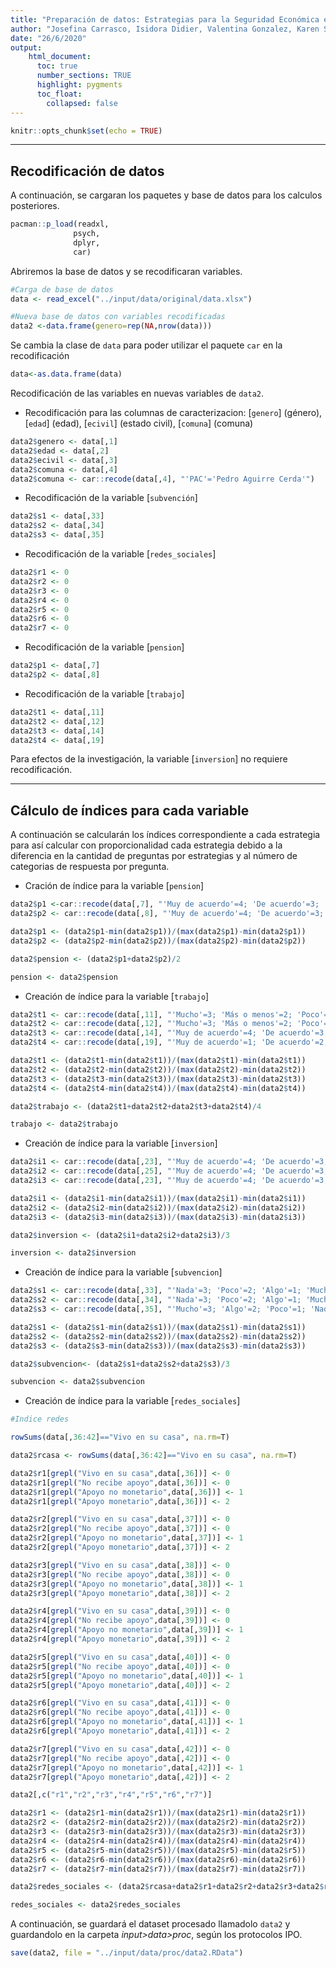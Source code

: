 ---
title: "Preparación de datos: Estrategias para la Seguridad Económica en la Vejez"
author: "Josefina Carrasco, Isidora Didier, Valentina Gonzalez, Karen Sepúlveda y Martina Silva"
date: "26/6/2020"
output: 
    html_document:
      toc: true
      number_sections: TRUE
      highlight: pygments
      toc_float:
        collapsed: false
---

```{r setup, include=FALSE}
knitr::opts_chunk$set(echo = TRUE)
```

*** 

## Recodificación de datos

A continuación, se cargaran los paquetes y base de datos para los calculos posteriores.


```{r message=FALSE, warning=FALSE, paged.print=FALSE, r,message=FALSE}
pacman::p_load(readxl, 
              psych, 
              dplyr,  
              car) 

```

Abriremos la base de datos y se recodificaran variables.


```{r}

#Carga de base de datos
data <- read_excel("../input/data/original/data.xlsx")

#Nueva base de datos con variables recodificadas
data2 <-data.frame(genero=rep(NA,nrow(data)))

```

Se cambia la clase de `data` para poder utilizar el paquete `car` en la recodificación

```{r}
data<-as.data.frame(data)
```


Recodificación de las variables en nuevas variables de `data2`.

* Recodificación para las columnas de caracterizacion: [`genero`] (género), [`edad`] (edad), [`ecivil`] (estado civil), [`comuna`] (comuna)

```{r}
data2$genero <- data[,1]
data2$edad <- data[,2]
data2$ecivil <- data[,3]
data2$comuna <- data[,4]
data2$comuna <- car::recode(data[,4], "'PAC'='Pedro Aguirre Cerda'")
```

* Recodificación de la variable [`subvención`]

```{r}
data2$s1 <- data[,33]
data2$s2 <- data[,34]
data2$s3 <- data[,35]
```

* Recodificación de la variable [`redes_sociales`]

```{r}
data2$r1 <- 0
data2$r2 <- 0
data2$r3 <- 0
data2$r4 <- 0
data2$r5 <- 0
data2$r6 <- 0
data2$r7 <- 0
```

* Recodificación de la variable [`pension`]

```{r}
data2$p1 <- data[,7]
data2$p2 <- data[,8]
```

* Recodificación de la variable [`trabajo`]

```{r}
data2$t1 <- data[,11]
data2$t2 <- data[,12]
data2$t3 <- data[,14]
data2$t4 <- data[,19]

```

Para efectos de la investigación, la variable [`inversion`] no requiere recodificación.

***

## Cálculo de índices para cada variable

A continuación se calcularán los índices correspondiente a cada estrategia para así calcular con proporcionalidad cada estrategia debido a la diferencia en la cantidad de preguntas por estrategias y al número de categorias de respuesta por pregunta.

* Cración de índice para la variable [`pension`]

```{r}
data2$p1 <-car::recode(data[,7], "'Muy de acuerdo'=4; 'De acuerdo'=3; 'Ni de acuerdo ni en desacuerdo'=2; 'En desacuerdo'=1; 'Muy en desacuerdo'=0; 'No sabe/ No responde'=0; NA=0")
data2$p2 <- car::recode(data[,8], "'Muy de acuerdo'=4; 'De acuerdo'=3; 'Ni de acuerdo ni en desacuerdo'=2; 'En desacuerdo'=1; 'Muy en desacuerdo'=0; 'No sabe/ No responde'=0; NA=0")

data2$p1 <- (data2$p1-min(data2$p1))/(max(data2$p1)-min(data2$p1))
data2$p2 <- (data2$p2-min(data2$p2))/(max(data2$p2)-min(data2$p2))

data2$pension <- (data2$p1+data2$p2)/2

pension <- data2$pension
```

* Creación de índice para la variable [`trabajo`]

```{r}
data2$t1 <- car::recode(data[,11], "'Mucho'=3; 'Más o menos'=2; 'Poco'=1; 'Nada'=0; 'No sabe/ No responde'=0; NA=0")
data2$t2 <- car::recode(data[,12], "'Mucho'=3; 'Más o menos'=2; 'Poco'=1; 'Nada'=0; 'No sabe/ No responde'=0; NA=0")
data2$t3 <- car::recode(data[,14], "'Muy de acuerdo'=4; 'De acuerdo'=3; 'Ni de acuerdo ni en desacuerdo'=2; 'En desacuerdo'=1; 'Muy en desacuerdo'=0; 'No sabe/ No responde'=0; NA=0")
data2$t4 <- car::recode(data[,19], "'Muy de acuerdo'=1; 'De acuerdo'=2; 'Ni de acuerdo ni en desacuerdo'=3; 'En desacuerdo'=4; 'Muy en desacuerdo'=0; 'No sabe/ No responde'=0; NA=0")

data2$t1 <- (data2$t1-min(data2$t1))/(max(data2$t1)-min(data2$t1))
data2$t2 <- (data2$t2-min(data2$t2))/(max(data2$t2)-min(data2$t2))
data2$t3 <- (data2$t3-min(data2$t3))/(max(data2$t3)-min(data2$t3))
data2$t4 <- (data2$t4-min(data2$t4))/(max(data2$t4)-min(data2$t4))

data2$trabajo <- (data2$t1+data2$t2+data2$t3+data2$t4)/4

trabajo <- data2$trabajo
```

* Creación de índice para la variable [`inversion`]

```{r}
data2$i1 <- car::recode(data[,23], "'Muy de acuerdo'=4; 'De acuerdo'=3; 'Ni de acuerdo ni en desacuerdo'=2; 'En desacuerdo'=1; 'Muy en desacuerdo'=0; 'No sabe/ No responde'=0; NA=0")
data2$i2 <- car::recode(data[,25], "'Muy de acuerdo'=4; 'De acuerdo'=3; 'Ni de acuerdo ni en desacuerdo'=2; 'En desacuerdo'=1; 'Muy en desacuerdo'=0; 'No sabe/ No responde'=0; NA=0")
data2$i3 <- car::recode(data[,23], "'Muy de acuerdo'=4; 'De acuerdo'=3; 'Ni de acuerdo ni en desacuerdo'=2; 'En desacuerdo'=1; 'Muy en desacuerdo'=0; 'No sabe/ No responde'=0; NA=0")

data2$i1 <- (data2$i1-min(data2$i1))/(max(data2$i1)-min(data2$i1))
data2$i2 <- (data2$i2-min(data2$i2))/(max(data2$i2)-min(data2$i2))
data2$i3 <- (data2$i3-min(data2$i3))/(max(data2$i3)-min(data2$i3))

data2$inversion <- (data2$i1+data2$i2+data2$i3)/3

inversion <- data2$inversion
```

* Creación de índice para la variable [`subvencion`]

```{r}
data2$s1 <- car::recode(data[,33], "'Nada'=3; 'Poco'=2; 'Algo'=1; 'Mucho'=0; 'No sabe/ No responde'=0; NA=0")
data2$s2 <- car::recode(data[,34], "'Nada'=3; 'Poco'=2; 'Algo'=1; 'Mucho'=0; 'No sabe/No responde'=0; NA=0")
data2$s3 <- car::recode(data[,35], "'Mucho'=3; 'Algo'=2; 'Poco'=1; 'Nada'=0; 'No sabe/ No responde'=0; NA=0")

data2$s1 <- (data2$s1-min(data2$s1))/(max(data2$s1)-min(data2$s1))
data2$s2 <- (data2$s2-min(data2$s2))/(max(data2$s2)-min(data2$s2))
data2$s3 <- (data2$s3-min(data2$s3))/(max(data2$s3)-min(data2$s3))

data2$subvencion<- (data2$s1+data2$s2+data2$s3)/3

subvencion <- data2$subvencion
```

* Creación de índice para la variable [`redes_sociales`]

```{r results= FALSE}

#Indice redes

rowSums(data[,36:42]=="Vivo en su casa", na.rm=T)

data2$rcasa <- rowSums(data[,36:42]=="Vivo en su casa", na.rm=T)

data2$r1[grepl("Vivo en su casa",data[,36])] <- 0
data2$r1[grepl("No recibe apoyo",data[,36])] <- 0
data2$r1[grepl("Apoyo no monetario",data[,36])] <- 1
data2$r1[grepl("Apoyo monetario",data[,36])] <- 2

data2$r2[grepl("Vivo en su casa",data[,37])] <- 0
data2$r2[grepl("No recibe apoyo",data[,37])] <- 0
data2$r2[grepl("Apoyo no monetario",data[,37])] <- 1
data2$r2[grepl("Apoyo monetario",data[,37])] <- 2

data2$r3[grepl("Vivo en su casa",data[,38])] <- 0
data2$r3[grepl("No recibe apoyo",data[,38])] <- 0
data2$r3[grepl("Apoyo no monetario",data[,38])] <- 1
data2$r3[grepl("Apoyo monetario",data[,38])] <- 2

data2$r4[grepl("Vivo en su casa",data[,39])] <- 0
data2$r4[grepl("No recibe apoyo",data[,39])] <- 0
data2$r4[grepl("Apoyo no monetario",data[,39])] <- 1
data2$r4[grepl("Apoyo monetario",data[,39])] <- 2

data2$r5[grepl("Vivo en su casa",data[,40])] <- 0
data2$r5[grepl("No recibe apoyo",data[,40])] <- 0
data2$r5[grepl("Apoyo no monetario",data[,40])] <- 1
data2$r5[grepl("Apoyo monetario",data[,40])] <- 2

data2$r6[grepl("Vivo en su casa",data[,41])] <- 0
data2$r6[grepl("No recibe apoyo",data[,41])] <- 0
data2$r6[grepl("Apoyo no monetario",data[,41])] <- 1
data2$r6[grepl("Apoyo monetario",data[,41])] <- 2

data2$r7[grepl("Vivo en su casa",data[,42])] <- 0
data2$r7[grepl("No recibe apoyo",data[,42])] <- 0
data2$r7[grepl("Apoyo no monetario",data[,42])] <- 1
data2$r7[grepl("Apoyo monetario",data[,42])] <- 2

data2[,c("r1","r2","r3","r4","r5","r6","r7")]

data2$r1 <- (data2$r1-min(data2$r1))/(max(data2$r1)-min(data2$r1))
data2$r2 <- (data2$r2-min(data2$r2))/(max(data2$r2)-min(data2$r2))
data2$r3 <- (data2$r3-min(data2$r3))/(max(data2$r3)-min(data2$r3))
data2$r4 <- (data2$r4-min(data2$r4))/(max(data2$r4)-min(data2$r4))
data2$r5 <- (data2$r5-min(data2$r5))/(max(data2$r5)-min(data2$r5))
data2$r6 <- (data2$r6-min(data2$r6))/(max(data2$r6)-min(data2$r6))
data2$r7 <- (data2$r7-min(data2$r7))/(max(data2$r7)-min(data2$r7))

data2$redes_sociales <- (data2$rcasa+data2$r1+data2$r2+data2$r3+data2$r4+data2$r5+data2$r6+data2$r7)/8

redes_sociales <- data2$redes_sociales
```

A continuación, se guardará el dataset procesado llamadolo `data2` y guardandolo en la carpeta *input>data>proc*, según los protocolos IPO.

```{r}
save(data2, file = "../input/data/proc/data2.RData")
```






